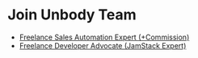 # Join Unbody Team

- [Freelance Sales Automation Expert (+Commission)](/join-us/sales-expert)
- [Freelance Developer Advocate (JamStack Expert)](/join-us/jam-stack-expert)
